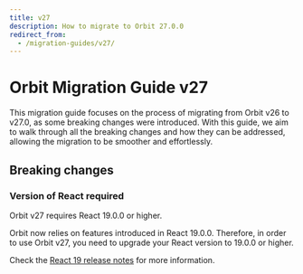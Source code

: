 ```yaml
---
title: v27
description: How to migrate to Orbit 27.0.0
redirect_from:
  - /migration-guides/v27/
---
```


# Orbit Migration Guide v27

This migration guide focuses on the process of migrating from Orbit v26 to v27.0, as some breaking changes were introduced.
With this guide, we aim to walk through all the breaking changes and how they can be addressed, allowing the migration to be smoother and effortlessly.

## Breaking changes

### Version of React required

Orbit v27 requires React 19.0.0 or higher.

Orbit now relies on features introduced in React 19.0.0. Therefore, in order to use Orbit v27, you need to upgrade your React version to 19.0.0 or higher.

Check the [React 19 release notes](https://react.dev/blog/2024/12/05/react-19) for more information.

